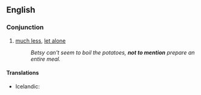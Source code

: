 ==English==
===Conjunction===
{{infl|en|conjunction|head=[[not]] [[to]] [[mention]]}}

#[[much less]], [[let alone]]
#: ''Betsy can't seem to boil the potatoes, '''not to mention''' prepare an entire meal.''

====Translations====
*Icelandic: {{t|is|hvað þá heldur}}